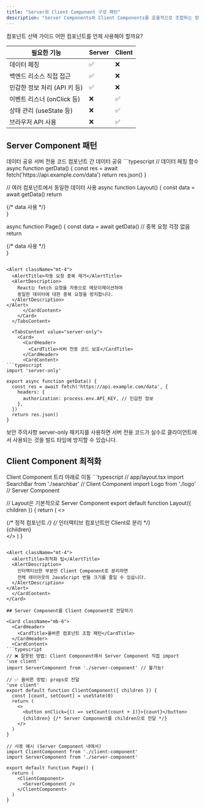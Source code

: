 ```yaml
---
title: "Server와 Client Component 구성 패턴"
description: "Server Components와 Client Components를 효율적으로 조합하는 방법"
---
```



<Card className="mb-6">
  <CardHeader>
    <CardTitle>컴포넌트 선택 가이드</CardTitle>
    <CardDescription>
      어떤 컴포넌트를 언제 사용해야 할까요?
    </CardDescription>
  </CardHeader>
  <CardContent>
    <table className="w-full text-sm">
      <thead>
        <tr className="border-b">
          <th className="text-left p-2">필요한 기능</th>
          <th className="text-center p-2">Server</th>
          <th className="text-center p-2">Client</th>
        </tr>
      </thead>
      <tbody>
        <tr className="border-b">
          <td className="p-2">데이터 페칭</td>
          <td className="text-center">✅</td>
          <td className="text-center">❌</td>
        </tr>
        <tr className="border-b">
          <td className="p-2">백엔드 리소스 직접 접근</td>
          <td className="text-center">✅</td>
          <td className="text-center">❌</td>
        </tr>
        <tr className="border-b">
          <td className="p-2">민감한 정보 처리 (API 키 등)</td>
          <td className="text-center">✅</td>
          <td className="text-center">❌</td>
        </tr>
        <tr className="border-b">
          <td className="p-2">이벤트 리스너 (onClick 등)</td>
          <td className="text-center">❌</td>
          <td className="text-center">✅</td>
        </tr>
        <tr className="border-b">
          <td className="p-2">상태 관리 (useState 등)</td>
          <td className="text-center">❌</td>
          <td className="text-center">✅</td>
        </tr>
        <tr className="border-b">
          <td className="p-2">브라우저 API 사용</td>
          <td className="text-center">❌</td>
          <td className="text-center">✅</td>
        </tr>
      </tbody>
    </table>
  </CardContent>
</Card>

## Server Component 패턴

<Tabs defaultValue="data-sharing" className="w-full">
  <TabsList>
    <TabsTrigger value="data-sharing">데이터 공유</TabsTrigger>
    <TabsTrigger value="server-only">서버 전용 코드</TabsTrigger>
  </TabsList>

  <TabsContent value="data-sharing">
    <Card>
      <CardHeader>
        <CardTitle>컴포넌트 간 데이터 공유</CardTitle>
      </CardHeader>
      <CardContent>
```typescript
// 데이터 페칭 함수
async function getData() {
  const res = await fetch('https://api.example.com/data')
  return res.json()
}

// 여러 컴포넌트에서 동일한 데이터 사용
async function Layout() {
  const data = await getData()
  return <div>{/* data 사용 */}</div>
}

async function Page() {
  const data = await getData() // 중복 요청 걱정 없음
  return <div>{/* data 사용 */}</div>
}
```

<Alert className="mt-4">
  <AlertTitle>자동 요청 중복 제거</AlertTitle>
  <AlertDescription>
    React는 fetch 요청을 자동으로 메모이제이션하여 
    동일한 데이터에 대한 중복 요청을 방지합니다.
  </AlertDescription>
</Alert>
      </CardContent>
    </Card>
  </TabsContent>

  <TabsContent value="server-only">
    <Card>
      <CardHeader>
        <CardTitle>서버 전용 코드 보호</CardTitle>
      </CardHeader>
      <CardContent>
```typescript
import 'server-only'

export async function getData() {
  const res = await fetch('https://api.example.com/data', {
    headers: {
      authorization: process.env.API_KEY, // 민감한 정보
    },
  })
  return res.json()
}
```

<Alert className="mt-4" variant="destructive">
  <AlertTitle>보안 주의사항</AlertTitle>
  <AlertDescription>
    server-only 패키지를 사용하면 서버 전용 코드가 
    실수로 클라이언트에서 사용되는 것을 빌드 타임에 방지할 수 있습니다.
  </AlertDescription>
</Alert>
      </CardContent>
    </Card>
  </TabsContent>
</Tabs>

## Client Component 최적화

<Card className="mb-6">
  <CardHeader>
    <CardTitle>Client Component 트리 아래로 이동</CardTitle>
  </CardHeader>
  <CardContent>
```typescript
// app/layout.tsx
import SearchBar from './searchbar' // Client Component
import Logo from './logo' // Server Component

// Layout은 기본적으로 Server Component
export default function Layout({ children }) {
  return (
    <>
      <nav>
        <Logo /> {/* 정적 컴포넌트 */}
        <SearchBar /> {/* 인터랙티브 컴포넌트만 Client로 분리 */}
      </nav>
      <main>{children}</main>
    </>
  )
}
```

<Alert className="mt-4">
  <AlertTitle>최적화 팁</AlertTitle>
  <AlertDescription>
    인터랙티브한 부분만 Client Component로 분리하면
    전체 레이아웃의 JavaScript 번들 크기를 줄일 수 있습니다.
  </AlertDescription>
</Alert>
  </CardContent>
</Card>

## Server Component를 Client Component로 전달하기

<Card className="mb-6">
  <CardHeader>
    <CardTitle>올바른 컴포넌트 조합 패턴</CardTitle>
  </CardHeader>
  <CardContent>
```typescript
// ❌ 잘못된 방법: Client Component에서 Server Component 직접 import
'use client'
import ServerComponent from './server-component' // 불가능!

// ✅ 올바른 방법: props로 전달
'use client'
export default function ClientComponent({ children }) {
  const [count, setCount] = useState(0)
  return (
    <>
      <button onClick={() => setCount(count + 1)}>{count}</button>
      {children} {/* Server Component를 children으로 전달 */}
    </>
  )
}

// 사용 예시 (Server Component 내에서)
import ClientComponent from './client-component'
import ServerComponent from './server-component'

export default function Page() {
  return (
    <ClientComponent>
      <ServerComponent />
    </ClientComponent>
  )
}
```
  </CardContent>
</Card>